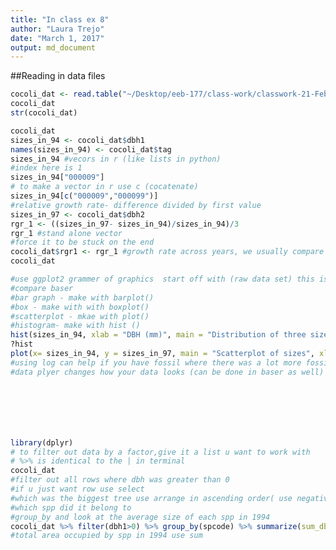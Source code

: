 ```yaml
---
title: "In class ex 8"
author: "Laura Trejo"
date: "March 1, 2017"
output: md_document
---
```


##Reading in data files

```r
cocoli_dat <- read.table("~/Desktop/eeb-177/class-work/classwork-21-Feb/cocoli.txt", header = TRUE)
cocoli_dat
str(cocoli_dat)

```
```r
cocoli_dat
sizes_in_94 <- cocoli_dat$dbh1
names(sizes_in_94) <- cocoli_dat$tag 
sizes_in_94 #vecors in r (like lists in python)
#index here is 1 
sizes_in_94["000009"]
# to make a vector in r use c (cocatenate)
sizes_in_94[c("000009","000099")]
#relative growth rate- difference divided by first value 
sizes_in_97 <- cocoli_dat$dbh2
rgr_1 <- ((sizes_in_97- sizes_in_94)/sizes_in_94)/3
rgr_1 #stand alone vector 
#force it to be stuck on the end 
cocoli_dat$rgr1 <- rgr_1 #growth rate across years, we usually compare yearly ,need to standardize to be yearly
cocoli_dat
```

```r
#use ggplot2 grammer of graphics  start off with (raw data set) this is the data that i want to play with and this is how i want to structure my graphs
#compare baser
#bar graph - make with barplot() 
#box - make with with boxplot() 
#scatterplot - mkae with plot() 
#histogram- make with hist () 
hist(sizes_in_94, xlab = "DBH (mm)", main = "Distribution of three sizes in Cocoli(1994)")
?hist
plot(x= sizes_in_94, y = sizes_in_97, main = "Scatterplot of sizes", xlab = "Size in 1994 (mm)", ylab = "Size in 1997 (mm)", pch = 3, col = "darkgreen", log = "xy")
#using log can help if you have fossil where there was a lot more fossils in one time 
#data plyer changes how your data looks (can be done in baser as well) 








```

```r
library(dplyr)
# to filter out data by a factor,give it a list u want to work with 
# %>% is identical to the | in terminal 
cocoli_dat
#filter out all rows where dbh was greater than 0
#if u just want row use select 
#which was the biggest tree use arrange in ascending order( use negative to be descending), desc in descending
#which spp did it belong to 
#group_by and look at the average size of each spp in 1994 
cocoli_dat %>% filter(dbh1>0) %>% group_by(spcode) %>% summarize(sum_dbh_1994 = sum (dbh1))
#total area occupied by spp in 1994 use sum 


```

